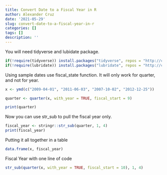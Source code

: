 ```yaml
---
title: Convert Date to a Fiscal Year in R
author: Alexander Cruz
date: '2021-05-29'
slug: convert-date-to-a-fiscal-year-in-r
categories: []
tags: []
description: ''
---
```


You will need tidyverse and lubidate package.
```r

if(!require(tidyverse)) install.packages("tidyverse", repos = "http://cran.us.r-project.org")
if(!require(lubridate)) install.packages("lubridate", repos = "http://cran.us.r-project.org")
```

Using sample dates use fiscal_state function.  It will only work for quarter, and not for year.
```r
x <- ymd(c("2009-04-01", "2011-06-03", "2007-10-02", "2012-12-25"))

quarter <- quarter(x, with_year = TRUE, fiscal_start = 9)

print(quarter)
```

Now you can use str_sub to pull the fiscal year only.
```r
fiscal_year <- stringr::str_sub(quarter, 1, 4)
print(fiscal_year)
```

Putting it all together in a table
```r
data.frame(x, fiscal_year)
```

Fiscal Year with one line of code
```r
str_sub(quarter(x, with_year = TRUE, fiscal_start = 10), 1, 4)

```

